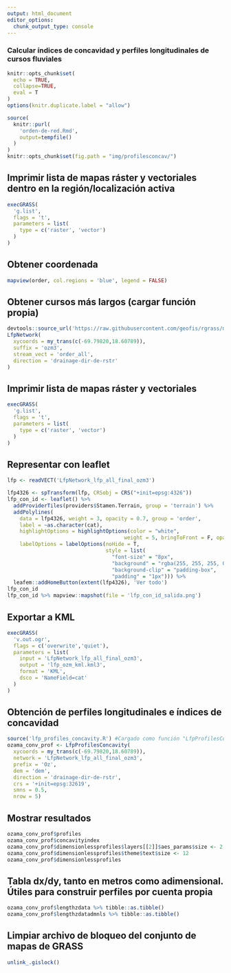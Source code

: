 ```yaml
---
output: html_document
editor_options: 
  chunk_output_type: console
---
```

### Calcular índices de concavidad y perfiles longitudinales de cursos fluviales


```r
knitr::opts_chunk$set(
  echo = TRUE,
  collapse=TRUE,
  eval = T
)
options(knitr.duplicate.label = "allow")
```

```r
source(
  knitr::purl(
    'orden-de-red.Rmd',
    output=tempfile()
  )
)
knitr::opts_chunk$set(fig.path = "img/profilesconcav/")
```

## Imprimir lista de mapas ráster y vectoriales dentro en la región/localización activa


```r
execGRASS(
  'g.list',
  flags = 't',
  parameters = list(
    type = c('raster', 'vector')
  )
)
```

## Obtener coordenada

```r
mapview(order, col.regions = 'blue', legend = FALSE)
```

## Obtener cursos más largos (cargar función propia)

```r
devtools::source_url('https://raw.githubusercontent.com/geofis/rgrass/master/lfp_network.R') #Cargada como función "LfpNetwork"
LfpNetwork(
  xycoords = my_trans(c(-69.79820,18.60789)),
  suffix = 'ozm3',
  stream_vect = 'order_all',
  direction = 'drainage-dir-de-rstr'
)
```

## Imprimir lista de mapas ráster y vectoriales

```r
execGRASS(
  'g.list',
  flags = 't',
  parameters = list(
    type = c('raster', 'vector')
  )
)
```

## Representar con leaflet

```r
lfp <- readVECT('LfpNetwork_lfp_all_final_ozm3')
```

```r
lfp4326 <- spTransform(lfp, CRSobj = CRS("+init=epsg:4326"))
lfp_con_id <- leaflet() %>%
  addProviderTiles(providers$Stamen.Terrain, group = 'terrain') %>%
  addPolylines(
    data = lfp4326, weight = 3, opacity = 0.7, group = 'order',
    label = ~as.character(cat),
    highlightOptions = highlightOptions(color = "white",
                                      weight = 5, bringToFront = F, opacity = 1),
    labelOptions = labelOptions(noHide = T,
                                style = list(
                                  "font-size" = "8px",
                                  "background" = "rgba(255, 255, 255, 0.5)",
                                  "background-clip" = "padding-box",
                                  "padding" = "1px"))) %>% 
  leafem::addHomeButton(extent(lfp4326), 'Ver todo')
lfp_con_id
lfp_con_id %>% mapview::mapshot(file = 'lfp_con_id_salida.png')
```

## Exportar a KML

```r
execGRASS(
  'v.out.ogr',
  flags = c('overwrite','quiet'),
  parameters = list(
    input = 'LfpNetwork_lfp_all_final_ozm3',
    output = 'lfp_ozm_kml.kml3',
    format = 'KML',
    dsco = 'NameField=cat'
  )
)
```

## Obtención de perfiles longitudinales e índices de concavidad

```r
source('lfp_profiles_concavity.R') #Cargado como función "LfpProfilesConcavity"
ozama_conv_prof <- LfpProfilesConcavity(
  xycoords = my_trans(c(-69.79820,18.60789)),
  network = 'LfpNetwork_lfp_all_final_ozm3',
  prefix = 'Oz',
  dem = 'dem',
  direction = 'drainage-dir-de-rstr',
  crs = '+init=epsg:32619',
  smns = 0.5,
  nrow = 5)
```

## Mostrar resultados

```r
ozama_conv_prof$profiles
ozama_conv_prof$concavityindex
ozama_conv_prof$dimensionlessprofiles$layers[[2]]$aes_params$size <- 2
ozama_conv_prof$dimensionlessprofiles$theme$text$size <- 12
ozama_conv_prof$dimensionlessprofiles
```

## Tabla dx/dy, tanto en metros como adimensional. Útiles para construir perfiles por cuenta propia

```r
ozama_conv_prof$lengthzdata %>% tibble::as.tibble()
ozama_conv_prof$lengthzdatadmnls %>% tibble::as.tibble()
```


## Limpiar archivo de bloqueo del conjunto de mapas de GRASS

```r
unlink_.gislock()
```
